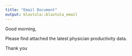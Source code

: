 ```yaml
---
title: "Email Document"
output: blastula::blastula_email
---
```


Good morning,
 
Please find attached the latest physician productivity data.


 
<!-- This week's report-out schedule can be found here:   -->
<!-- [Report-out Schedule](https://mtsinai.sharepoint.com/:x:/r/sites/Downtown-StrategicIniatitives/Shared%20Documents/General/01.%20MSHS/PI/2023/MSHS%20Huddle/System%20Huddle%20Calendar.xlsx?d=w7a4bdb7fbf0c4e4a8391b83375b34076&csf=1&web=1&e=BOMwPZ). -->
 
Thank you 
